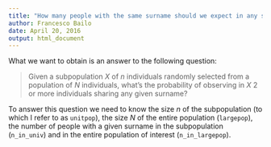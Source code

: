 ```yaml
---
title: "How many people with the same surname should we expect in any subpopulation?"
author: Francesco Bailo
date: April 20, 2016
output: html_document
---
```


What we want to obtain is an answer to the following question:

> Given a subpopulation $X$ of $n$ individuals randomly selected from a population of $N$ individuals, what's the probability of observing in $X$ 2 or more individuals sharing any given surname?

To answer this question we need to know the size $n$ of the subpopulation (to which I refer to as `unitpop`), the size $N$ of the entire population (`largepop`), the number of people with a given surname in the subpopulation (`n_in_univ`) and in  the entire population of interest (`n_in_largepop`). 




